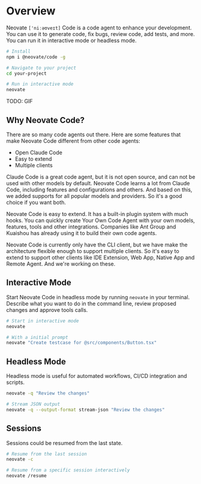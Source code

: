 # Overview

Neovate `['niːəʊveɪt]` Code is a code agent to enhance your development. You can use it to generate code, fix bugs, review code, add tests, and more. You can run it in interactive mode or headless mode.

```bash
# Install
npm i @neovate/code -g

# Navigate to your project
cd your-project

# Run in interactive mode
neovate
```

TODO: GIF

## Why Neovate Code?

There are so many code agents out there. Here are some features that make Neovate Code different from other code agents:

- Open Claude Code
- Easy to extend
- Multiple clients

Claude Code is a great code agent, but it is not open source, and can not be used with other models by default. Neovate Code learns a lot from Claude Code, including features and configurations and others. And based on this, we added supports for all popular models and providers. So it's a good choice if you want both.

Neovate Code is easy to extend. It has a built-in plugin system with much hooks. You can quickly create Your Own Code Agent with your own models, features, tools and other integrations. Companies like Ant Group and Kuaishou has already using it to build their own code agents.

Neovate Code is currently only have the CLI client, but we have make the architecture flexible enough to support multiple clients. So it's easy to extend to support other clients like IDE Extension, Web App, Native App and Remote Agent. And we're working on these.

## Interactive Mode

Start Neovate Code in headless mode by running `neovate` in your terminal. Describe what you want to do in the command line, review proposed changes and approve tools calls.

```bash
# Start in interactive mode
neovate

# With a initial prompt
neovate "Create testcase for @src/components/Button.tsx"
```

## Headless Mode

Headless mode is useful for automated workflows, CI/CD integration and scripts.

```bash
neovate -q "Review the changes"

# Stream JSON output
neovate -q --output-format stream-json "Review the changes"
```

## Sessions

Sessions could be resumed from the last state.

```bash
# Resume from the last session
neovate -c

# Resume from a specific session interactively
neovate /resume
```

